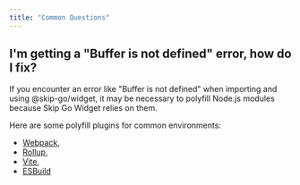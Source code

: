 ```yaml
---
title: "Common Questions"
---
```


## I'm getting a "Buffer is not defined" error, how do I fix?

If you encounter an error like "Buffer is not defined" when importing and using @skip-go/widget, it may be necessary to polyfill Node.js modules because Skip Go Widget relies on them.

Here are some polyfill plugins for common environments:

- [Webpack](https://www.npmjs.com/package/node-polyfill-webpack-plugin),
- [Rollup](https://www.npmjs.com/package/rollup-plugin-polyfill-node),
- [Vite](https://www.npmjs.com/package/vite-plugin-node-polyfills),
- [ESBuild](https://www.npmjs.com/package/esbuild-plugins-node-modules-polyfill)